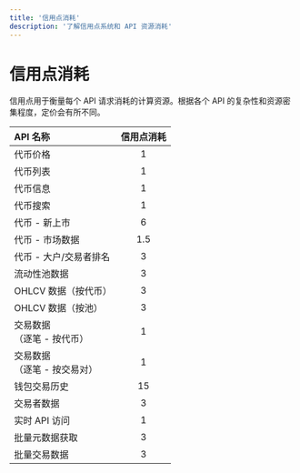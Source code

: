 ```yaml
---
title: '信用点消耗'
description: '了解信用点系统和 API 资源消耗'
---
```


# 信用点消耗

信用点用于衡量每个 API 请求消耗的计算资源。根据各个 API 的复杂性和资源密集程度，定价会有所不同。

| API 名称 | 信用点消耗 |
|:---------|:-----------------:|
| 代币价格 | 1 |
| 代币列表 | 1 |
| 代币信息 | 1 |
| 代币搜索 | 1 |
| 代币 - 新上市 | 6 |
| 代币 - 市场数据 | 1.5 |
| 代币 - 大户/交易者排名 | 3 |
| 流动性池数据 | 3 |
| OHLCV 数据（按代币） | 3 |
| OHLCV 数据（按池） | 3 |
| 交易数据<br/>（逐笔 - 按代币） | 1 |
| 交易数据<br/>（逐笔 - 按交易对） | 1 |
| 钱包交易历史 | 15 |
| 交易者数据 | 3 |
| 实时 API 访问 | 1 |
| 批量元数据获取 | 3 |
| 批量交易数据 | 3 |